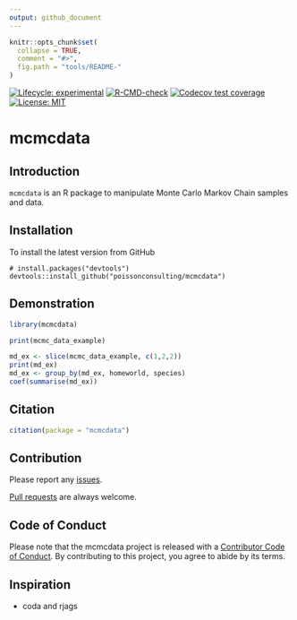 ```yaml
---
output: github_document
---
```


<!-- README.md is generated from README.Rmd. Please edit that file -->

```r
knitr::opts_chunk$set(
  collapse = TRUE,
  comment = "#>",
  fig.path = "tools/README-"
)
```

<!-- badges: start -->
[![Lifecycle: experimental](https://img.shields.io/badge/lifecycle-experimental-orange.svg)](https://lifecycle.r-lib.org/articles/stages.html#experimental)
[![R-CMD-check](https://github.com/poissonconsulting/mcmcdata/workflows/R-CMD-check/badge.svg)](https://github.com/poissonconsulting/mcmcdata/actions)
[![Codecov test coverage](https://codecov.io/gh/poissonconsulting/mcmcdata/branch/master/graph/badge.svg)](https://codecov.io/gh/poissonconsulting/mcmcdata?branch=master)
[![License: MIT](https://img.shields.io/badge/License-MIT-green.svg)](https://opensource.org/licenses/MIT)
<!-- badges: end -->

# mcmcdata

## Introduction

`mcmcdata` is an R package to manipulate Monte Carlo Markov Chain samples and data.

## Installation

To install the latest version from GitHub
```
# install.packages("devtools")
devtools::install_github("poissonconsulting/mcmcdata")
```

## Demonstration
```r
library(mcmcdata)

print(mcmc_data_example)

md_ex <- slice(mcmc_data_example, c(1,2,2))
print(md_ex)
md_ex <- group_by(md_ex, homeworld, species)
coef(summarise(md_ex))
```

## Citation

```r
citation(package = "mcmcdata")
```

## Contribution

Please report any [issues](https://github.com/poissonconsulting/mcmcdata/issues).

[Pull requests](https://github.com/poissonconsulting/mcmcdata/pulls) are always welcome.

## Code of Conduct

Please note that the mcmcdata project is released with a [Contributor Code of Conduct](https://contributor-covenant.org/version/2/0/CODE_OF_CONDUCT.html). By contributing to this project, you agree to abide by its terms.

## Inspiration

- coda and rjags
